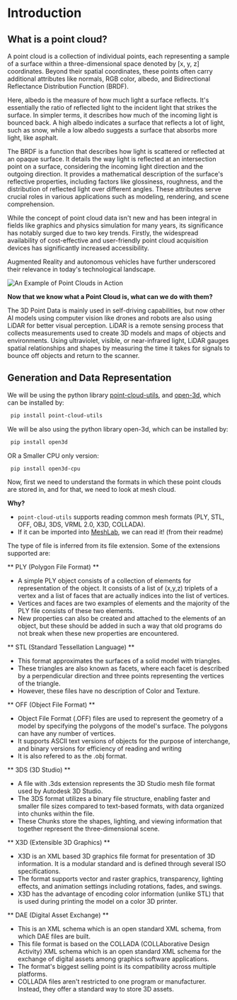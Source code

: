 # Introduction

## What is a point cloud?

A point cloud is a collection of individual points, each representing a sample of a surface within a three-dimensional space denoted by [x, y, z] coordinates. Beyond their spatial coordinates, these points often carry additional attributes like normals, RGB color, albedo, and Bidirectional Reflectance Distribution Function (BRDF).

Here, albedo is the measure of how much light a surface reflects. It's essentially the ratio of reflected light to the incident light that strikes the surface. In simpler terms, it describes how much of the incoming light is bounced back. A high albedo indicates a surface that reflects a lot of light, such as snow, while a low albedo suggests a surface that absorbs more light, like asphalt.

The BRDF is a function that describes how light is scattered or reflected at an opaque surface. It details the way light is reflected at an intersection point on a surface, considering the incoming light direction and the outgoing direction. It provides a mathematical description of the surface's reflective properties, including factors like glossiness, roughness, and the distribution of reflected light over different angles.
These attributes serve crucial roles in various applications such as modeling, rendering, and scene comprehension.

While the concept of point cloud data isn't new and has been integral in fields like graphics and physics simulation for many years, its significance has notably surged due to two key trends.
Firstly, the widespread availability of cost-effective and user-friendly point cloud acquisition devices has significantly increased accessibility.

Augmented Reality and autonomous vehicles have further underscored their relevance in today's technological landscape.

![An Example of Point Clouds in Action](https://huggingface.co/datasets/hf-vision/course-assets/resolve/main/point_cloud_example.jpeg)

**Now that we know what a Point Cloud is, what can we do with them?**

The 3D Point Data is mainly used in self-driving capabilities, but now other AI models using computer vision like drones and robots are also using LiDAR for better visual perception. LiDAR is a remote sensing process that collects measurements used to create 3D models and maps of objects and environments. Using ultraviolet, visible, or near-infrared light, LiDAR gauges spatial relationships and shapes by measuring the time it takes for signals to bounce off objects and return to the scanner.

## Generation and Data Representation

We will be using the python library [point-cloud-utils](https://github.com/fwilliams/point-cloud-utils), and [open-3d](https://github.com/isl-org/Open3D), which can be installed by:

```bash
 pip install point-cloud-utils
```

We will be also using the python library open-3d, which can be installed by:

```bash
 pip install open3d
```

OR a Smaller CPU only version:

```bash
 pip install open3d-cpu
```

Now, first we need to understand the formats in which these point clouds are stored in, and for that, we need to look at mesh cloud.

**Why?**

- `point-cloud-utils` supports reading common mesh formats (PLY, STL, OFF, OBJ, 3DS, VRML 2.0, X3D, COLLADA).
- If it can be imported into [MeshLab](https://github.com/cnr-isti-vclab/meshlab), we can read it! (from their readme)

The type of file is inferred from its file extension. Some of the extensions supported are:

** PLY (Polygon File Format) **

- A simple PLY object consists of a collection of elements for representation of the object. It consists of a list of (x,y,z) triplets of a vertex and a list of faces that are actually indices into the list of vertices.
- Vertices and faces are two examples of elements and the majority of the PLY file consists of these two elements.
- New properties can also be created and attached to the elements of an object, but these should be added in such a way that old programs do not break when these new properties are encountered.

** STL (Standard Tessellation Language) **

- This format approximates the surfaces of a solid model with triangles.
- These triangles are also known as facets, where each facet is described by a perpendicular direction and three points representing the vertices of the triangle.
- However, these files have no description of Color and Texture.

** OFF (Object File Format) **

- Object File Format (.OFF) files are used to represent the geometry of a model by specifying the polygons of the model's surface. The polygons can have any number of vertices.
- It supports ASCII text versions of objects for the purpose of interchange, and binary versions for efficiency of reading and writing
- It is also refered to as the .obj format.

** 3DS (3D Studio) **

- A file with .3ds extension represents the 3D Studio mesh file format used by Autodesk 3D Studio.
- The 3DS format utilizes a binary file structure, enabling faster and smaller file sizes compared to text-based formats, with data organized into chunks within the file.
- These Chunks store the shapes, lighting, and viewing information that together represent the three-dimensional scene.

** X3D (Extensible 3D Graphics) **

- X3D is an XML based 3D graphics file format for presentation of 3D information. It is a modular standard and is defined through several ISO specifications.
- The format supports vector and raster graphics, transparency, lighting effects, and animation settings including rotations, fades, and swings.
- X3D has the advantage of encoding color information (unlike STL) that is used during printing the model on a color 3D printer.

** DAE (Digital Asset Exchange) **

- This is an XML schema which is an open standard XML schema, from which DAE files are built.
- This file format is based on the COLLADA (COLLAborative Design Activity) XML schema which is an open standard XML schema for the exchange of digital assets among graphics software applications.
- The format's biggest selling point is its compatibility across multiple platforms.
- COLLADA files aren't restricted to one program or manufacturer. Instead, they offer a standard way to store 3D assets.
